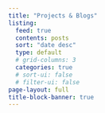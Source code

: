 ```yaml
---
title: "Projects & Blogs"
listing:
  feed: true
  contents: posts
  sort: "date desc"
  type: default
  # grid-columns: 3
  categories: true
  # sort-ui: false
  # filter-ui: false
page-layout: full
title-block-banner: true
---
```


